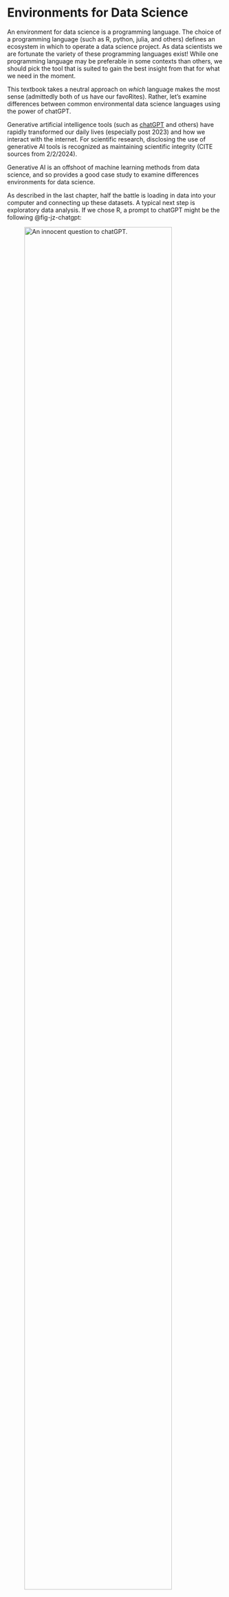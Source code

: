 # Environments for Data Science
An environment for data science is a programming language. The choice of a programming language (such as R, python, julia, and others) defines an ecosystem in which to operate a data science project. As data scientists we are fortunate the variety of these programming languages exist! While one programming language may be preferable in some contexts than others, we should pick the tool that is suited to gain the best insight from that for what we need in the moment.

This textbook takes a neutral approach on *which* language makes the most sense (admittedly both of us have our favoRites). Rather, let’s examine differences between common environmental data science languages using the power of chatGPT.

Generative artificial intelligence tools (such as [chatGPT](https://chat.openai.com/) and others) have rapidly transformed our daily lives (especially post 2023) and how we interact with the internet. For scientific research, disclosing the use of generative AI tools is recognized as maintaining scientific integrity (CITE sources from 2/2/2024).

Generative AI is an offshoot of machine learning methods from data science, and so provides a good case study to examine differences environments for data science.

As described in the last chapter, half the battle is loading in data into your computer and connecting up these datasets. A typical next step is exploratory data analysis. If we chose R, a prompt to chatGPT might be the following @fig-jz-chatgpt:

![An innocent question to chatGPT.](images/03_env_data_sci/jz_chatgpt.png){width=90% #fig-jz-chatgpt}

@fig-chatgpt-r shows its response, which (admittedly) a well-organized (and documented!) explanation of starter code:

![How chatGPT responded to our question using R.](images/03_env_data_sci/chatgpt_r.png){width=90% #fig-chatgpt-r}

The provided code loads up the correct library (tidyverse), converts the time to the POSIXct format (which makes working with dates and times easier) and generates a well-labeled plot. Not too shabby. We would also award extra credit points for using the tidyverse pipe (`%>%`) in the code, but perhaps not full credit because of the adoption of the [base R pipe](https://www.tidyverse.org/blog/2023/04/base-vs-magrittr-pipe/) (`|>`). 

Now let’s give the same prompt with python (@fig-chatgpt-python):

![How chatGPT responded to our question with python.](images/03_env_data_sci/chatgpt_python.png){width=90% #fig-chatgpt-python}
Examining the code seems like a beat for beat rehash of the same code with R, but with just python (almost like [Star Wars: The Force Awakens](https://www.vox.com/2015/12/26/10664834/star-force-awakens-derivative), but don’t @ us!). There are some differences to note:

Similar to R, in python libraries are defined at the start of the code (with import).  However, those libraries need to be referred to when you wish to use a command from a particular library (e.g. the function to_datetime is a function in the pandas library).  Thankfully in python you can abbreviate the names as pd - whichever makes sense for you.  (NOTE: In R if you only want to use a particular function in a library, then refer to it with the double colon (::, e.g. PACKAGE::FUNCTION)  ).
Python doesn’t have the native pipe operator (|>) like R.
The assignment operator is equals (=) versus a left facing arrow (<---).

We finally asked julia, a newer language that is faster to do the same as we did with `R` and python:

![How chatGPT responded to our question using julia.](images/03_env_data_sci/chatgpt_julia.png){width=90% #fig-chatgpt-julia}

Can you spot the differences (and similarities) with the Julia output compared to R or python? For all practical purposes, it comes down to preference - which one you are more familiar with.

So which should you choose?  `R` is good for statistics and data manipulation. There is a strong user base in ecology (point to references). At the same time, the `tidyverse` language (and associated packages) have been developed over the past decade with several well-supported items. It is not hard to find instances of how to do something in R using tidyverse with an ecological bent (link to the NEON webpages as well).

The same case could be made for python - which at its core is a programming language (R was initially designed for statistical analysis which has morphed into wider applications for data science). If you are familiar with C or C++, python may feel very familiar to you.

julia is a very promising language that is growing in popularity LINK. It does provide power like python, and speed like C [need a link for this].  We believe there is longevity in this language, although it has a smaller user community in the environmental sciences.

A non open-source alternative to programming is MATLAB, which for the authors was the first foray into programming languages in graduate school. This software is used in engineering and industrial applications. Because it is a commercial and proprietary language, it is not as translatable for open science applications. An open source alternative (Octave) is also available, but it doesn’t have as much usable features that one might find in MATLAB.

We believe that the best position to take is one of openness to learning new tools and software as your needs will invariably evolve.  It is okay to dabble! John started out using Matlab, but transitioned to Octave because of the open-source capabilities, but it was hard to support sustained research projects.  Making a clean break to work with R (at the same time as the tidyverse was growing in use) provided a fresh start to learn new tools and techniques for managing data.  Naupaka learned C++ in high school, then didn’t program much until grad school, where I learned perl in a genomics course. When I started analyzing my own microbial community ecology data for my dissertation, I needed the statistical tools only available in R so started teaching myself. Then along the way I taught myself SQL, bash, python, and a little bit of lisp.

## The future: why choose?
The future of siloing yourself in an particular programming language is becoming less relevant with the proliferation of online tools such as quarto, jupyter notebooks, and google colab.  (Provide links).  These alternatives borrow strengths from each language, allowing you to seamlessly integrate them all together. Although the nuances between languages will always be a challenge (especially if you do the code switching between them!), this seems like a promising future development.

